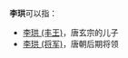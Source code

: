 '''李珙'''可以指：
* [[李珙_(丰王)|李珙 (丰王)]]，唐玄宗的儿子
* [[李珙_(将军)|李珙 (将军)]]，唐朝后期将领

{{disambig|G珙|cat=二字李姓人名消歧义}}